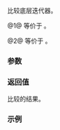 {{title|1=operator=={{small|(ranges::chunk_by_view::''iterator'')}}}}
{{cpp/ranges/chunk_by_view/navbar}}

{{dcl begin}}
{{dcl|num=1|since=c++23|1=
friend constexpr bool operator==( const /*iterator*/&amp; x, const /*iterator*/&amp; y );
}}
{{dcl|num=2|since=c++23|1=
friend constexpr bool operator==( const /*iterator*/&amp; x, std::default_sentinel_t );
}}
{{dcl end}}

比较底层迭代器。

@1@ 等价于 {{box|{{c/core|return x.}}{{rlpi|/#数据成员|current_}}{{nbspt}}{{c/core|1=== y.}}{{rlpi|/#数据成员|current_}}{{c/core|;}}}}。

@2@ 等价于 {{box|{{c/core|return x.}}{{rlpi|/#数据成员|current_}}{{nbspt}}{{c/core|1=== x.}}{{rlpi|/#数据成员|next_}}{{c/core|;}}}}。

{{cpp/hidden friend|{{tt|std::ranges::chunk_by_view::''iterator''}}}}

{{cpp/note synthesized eq}}

===参数===
{{par begin}}
{{par|x, y|要比较的{{rlp|/|迭代器}}}}
{{par end}}

===返回值===
比较的结果。

===示例===
{{example}}

{{langlinks|de|en|es|ja|ru}}